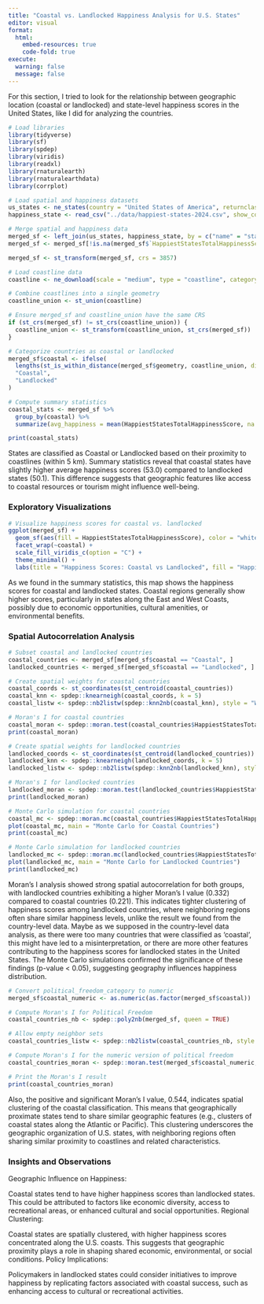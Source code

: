 ```yaml
---
title: "Coastal vs. Landlocked Happiness Analysis for U.S. States"
editor: visual
format:
  html:
    embed-resources: true
    code-fold: true
execute:
  warning: false
  message: false
---
```


For this section, I tried to look for the relationship between geographic location (coastal or landlocked) and state-level happiness scores in the United States, like I did for analyzing the countries.

```r
# Load libraries
library(tidyverse)
library(sf)
library(spdep)
library(viridis)
library(readxl)
library(rnaturalearth)
library(rnaturalearthdata)
library(corrplot)
```

```r
# Load spatial and happiness datasets
us_states <- ne_states(country = "United States of America", returnclass = "sf")
happiness_state <- read_csv("../data/happiest-states-2024.csv", show_col_types = FALSE)
```

```r
# Merge spatial and happiness data
merged_sf <- left_join(us_states, happiness_state, by = c("name" = "state"))
merged_sf <- merged_sf[!is.na(merged_sf$`HappiestStatesTotalHappinessScore`), ] # Remove rows with missing happiness scores
```

```r
merged_sf <- st_transform(merged_sf, crs = 3857)
```

```r
# Load coastline data
coastline <- ne_download(scale = "medium", type = "coastline", category = "physical", returnclass = "sf")

# Combine coastlines into a single geometry
coastline_union <- st_union(coastline)

```

```r
# Ensure merged_sf and coastline_union have the same CRS
if (st_crs(merged_sf) != st_crs(coastline_union)) {
  coastline_union <- st_transform(coastline_union, st_crs(merged_sf))
}
```

```r
# Categorize countries as coastal or landlocked
merged_sf$coastal <- ifelse(
  lengths(st_is_within_distance(merged_sf$geometry, coastline_union, dist = 5 * 1000)) > 0,
  "Coastal",
  "Landlocked"
)
```

```r
# Compute summary statistics
coastal_stats <- merged_sf %>%
  group_by(coastal) %>%
  summarize(avg_happiness = mean(HappiestStatesTotalHappinessScore, na.rm = TRUE))

print(coastal_stats)
```

States are classified as Coastal or Landlocked based on their proximity to coastlines (within 5 km). Summary statistics reveal that coastal states have slightly higher average happiness scores (53.0) compared to landlocked states (50.1). This difference suggests that geographic features like access to coastal resources or tourism might influence well-being.

### Exploratory Visualizations

```r
# Visualize happiness scores for coastal vs. landlocked
ggplot(merged_sf) +
  geom_sf(aes(fill = HappiestStatesTotalHappinessScore), color = "white") +
  facet_wrap(~coastal) +
  scale_fill_viridis_c(option = "C") +
  theme_minimal() +
  labs(title = "Happiness Scores: Coastal vs Landlocked", fill = "Happiness Score")

```

As we found in the summary statistics, this map shows the happiness scores for coastal and landlocked states. Coastal regions generally show higher scores, particularly in states along the East and West Coasts, possibly due to economic opportunities, cultural amenities, or environmental benefits.

### Spatial Autocorrelation Analysis

```r
# Subset coastal and landlocked countries
coastal_countries <- merged_sf[merged_sf$coastal == "Coastal", ]
landlocked_countries <- merged_sf[merged_sf$coastal == "Landlocked", ]

# Create spatial weights for coastal countries
coastal_coords <- st_coordinates(st_centroid(coastal_countries))
coastal_knn <- spdep::knearneigh(coastal_coords, k = 5)
coastal_listw <- spdep::nb2listw(spdep::knn2nb(coastal_knn), style = "W")

# Moran's I for coastal countries
coastal_moran <- spdep::moran.test(coastal_countries$HappiestStatesTotalHappinessScore, coastal_listw)
print(coastal_moran)

# Create spatial weights for landlocked countries
landlocked_coords <- st_coordinates(st_centroid(landlocked_countries))
landlocked_knn <- spdep::knearneigh(landlocked_coords, k = 5)
landlocked_listw <- spdep::nb2listw(spdep::knn2nb(landlocked_knn), style = "W")

# Moran's I for landlocked countries
landlocked_moran <- spdep::moran.test(landlocked_countries$HappiestStatesTotalHappinessScore, landlocked_listw)
print(landlocked_moran)

```

```r
# Monte Carlo simulation for coastal countries
coastal_mc <- spdep::moran.mc(coastal_countries$HappiestStatesTotalHappinessScore, coastal_listw, nsim = 999)
plot(coastal_mc, main = "Monte Carlo for Coastal Countries")
print(coastal_mc)

# Monte Carlo simulation for landlocked countries
landlocked_mc <- spdep::moran.mc(landlocked_countries$HappiestStatesTotalHappinessScore, landlocked_listw, nsim = 999)
plot(landlocked_mc, main = "Monte Carlo for Landlocked Countries")
print(landlocked_mc)

```

Moran's I analysis showed strong spatial autocorrelation for both groups, with landlocked countries exhibiting a higher Moran's I value (0.332) compared to coastal countries (0.221). This indicates tighter clustering of happiness scores among landlocked countries, where neighboring regions often share similar happiness levels, unlike the result we found from the country-level data. Maybe as we supposed in the country-level data analysis, as there were too many countries that were classified as 'coastal', this might have led to a misinterpretation, or there are more other features contributing to the happiness scores for landlocked states in the United States. The Monte Carlo simulations confirmed the significance of these findings (p-value < 0.05), suggesting geography influences happiness distribution.

```r
# Convert political_freedom_category to numeric
merged_sf$coastal_numeric <- as.numeric(as.factor(merged_sf$coastal))

# Compute Moran's I for Political Freedom
coastal_countries_nb <- spdep::poly2nb(merged_sf, queen = TRUE)

# Allow empty neighbor sets
coastal_countries_listw <- spdep::nb2listw(coastal_countries_nb, style = "W", zero.policy = TRUE)

# Compute Moran's I for the numeric version of political freedom
coastal_countries_moran <- spdep::moran.test(merged_sf$coastal_numeric, coastal_countries_listw, zero.policy = TRUE)

# Print the Moran's I result
print(coastal_countries_moran)
```


Also, the positive and significant Moran’s I value, 0.544, indicates spatial clustering of the coastal classification. This means that geographically proximate states tend to share similar geographic features (e.g., clusters of coastal states along the Atlantic or Pacific).
This clustering underscores the geographic organization of U.S. states, with neighboring regions often sharing similar proximity to coastlines and related characteristics.


### Insights and Observations
Geographic Influence on Happiness:

Coastal states tend to have higher happiness scores than landlocked states. This could be attributed to factors like economic diversity, access to recreational areas, or enhanced cultural and social opportunities.
Regional Clustering:

Coastal states are spatially clustered, with higher happiness scores concentrated along the U.S. coasts. This suggests that geographic proximity plays a role in shaping shared economic, environmental, or social conditions.
Policy Implications:

Policymakers in landlocked states could consider initiatives to improve happiness by replicating factors associated with coastal success, such as enhancing access to cultural or recreational activities.